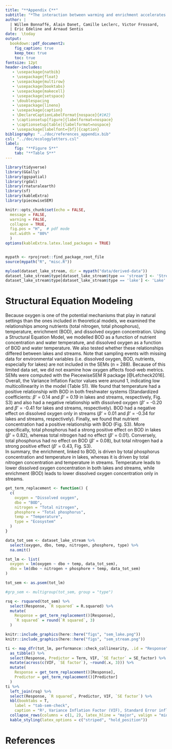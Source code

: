 ```yaml
---
title: "**Appendix C**"
subtitle: "*The interaction between warming and enrichment accelerates food-web simplification in freshwater systems*"
author: |
  | Willem Bonnaffé, Alain Danet, Camille Leclerc, Victor Frossard, 
  | Eric Edeline and Arnaud Sentis
date:  \today
output:
  bookdown::pdf_document2:
    fig_caption: true 
    keep_tex: true
    toc: true
fontsize: 12pt
header-includes:
   - \usepackage{natbib}
   - \usepackage{float}
   - \usepackage{multirow}
   - \usepackage{booktabs}
   - \usepackage{makecell}
   - \usepackage{setspace}
   - \doublespacing
   - \usepackage{lineno}
   - \usepackage{caption}
   - \DeclareCaptionLabelFormat{nospace}{#1#2}
   - \captionsetup[figure]{labelformat=nospace}
   - \captionsetup[table]{labelformat=nospace}
   - \usepackage[labelfont={bf}]{caption}
bibliography: "../doc/references_appendix.bib"
csl: "../doc/ecologyletters.csl"
label:
    fig: "**Figure S**"
    tab: "**Table S**"
---
```


```r
library(tidyverse)
library(GGally)
library(ggspatial)
library(rgdal)
library(rnaturalearth)
library(sf)
library(kableExtra)
library(piecewiseSEM)

knitr::opts_chunk$set(echo = FALSE,
  message = FALSE,
  warning = FALSE,
  collapse = TRUE,
  fig.pos = "H",  # pdf mode
  out.width = "80%"
  )
options(kableExtra.latex.load_packages = TRUE)


mypath <- rprojroot::find_package_root_file
source(mypath("R", "misc.R"))

myload(dataset_lake_stream, dir = mypath("data/derived-data"))
dataset_lake_stream$type[dataset_lake_stream$type == 'stream'] <- 'Stream'
dataset_lake_stream$type[dataset_lake_stream$type == 'lake'] <- 'Lake'
```


\def\figurename{Figure S}
\def\tablename{Table S}

\newpage
# Structural Equation Modeling
Because oxygen is one of the potential mechanisms that play in natural settings than the ones included in theoretical models, we examined the relationships among nutrients (total nitrogen, total phosphorus), temperature, enrichment (BOD), and dissolved oxygen concentration. Using a Structural Equation Model, we modelled BOD as a function of nutrient concentration and water temperature, and dissolved oxygen as a function of BOD and water temperature. We also tested whether these relationships differed between lakes and streams. Note that sampling events with missing data for environmental variables (i.e. dissolved oxygen, BOD, nutrients, especially for lakes) are not included in the SEMs (n = 288). Because of this limited data set, we did not examine how oxygen affects food-web metrics. SEMs were computed with the PiecewiseSEM R package [@Lefcheck2016].  
Overall, the Variance Inflation Factor values were around 1, indicating low multicollinearity in the model (Table S1). We found that temperature had a positive relationship with BOD in both freshwater systems (Standardized coefficients: $\beta$' = 0.14 and $\beta$' = 0.19 in lakes and streams, respectively, Fig. S3) and also had a negative relationship with dissolved oxygen ($\beta$' = -0.20 and $\beta$' = -0.41 for lakes and streams, respectively). BOD had a negative effect on dissolved oxygen only in streams ($\beta$' = 0.01 and $\beta$' = -0.34 for lakes and streams, respectively). Finally, we found that nutrient concentration had a positive relationship with BOD (Fig. S3). More specifically, total phosphorus had a strong positive effect on BOD in lakes ($\beta$' = 0.82), whereas total nitrogen had no effect ($\beta$' = 0.01). Conversely, total phosphorus had no effect on BOD ($\beta$' = 0.08), but total nitrogen had a strong positive effect ($\beta$' = 0.43, Fig. S3).  
In summary, the enrichment, linked to BOD, is driven by total phosphorus concentration and temperature in lakes, whereas it is driven by total nitrogen concentration and temperature in streams. Temperature leads to lower dissolved oxygen concentration in both lakes and streams, while enrichment (BOD) leads to lower dissolved oxygen concentration only in streams.  
\newline
```r
get_term_replacement <- function() {
  c(
    oxygen = "Dissolved oxygen",
    dbo = "BOD",
    nitrogen = "Total nitrogen",
    phosphore = "Total phosphorus",
    temp = "Temperature",
    type = "Ecosystem"
  )
}
```


```r
data_tot_sem <- dataset_lake_stream %>%
  select(oxygen, dbo, temp, nitrogen, phosphore, type) %>%
  na.omit()

tot_lm <- list(
  oxygen = lm(oxygen ~ dbo + temp, data_tot_sem),
  dbo = lm(dbo ~ nitrogen + phosphore + temp, data_tot_sem)
)

tot_sem <- as.psem(tot_lm)

#grp_sem <- multigroup(tot_sem, group = "type")
```

```r
rsq <- rsquared(tot_sem) %>%
  select(Response, `R squared` = R.squared) %>%
  mutate(
    Response = get_term_replacement()[Response],
    `R squared` = round(`R squared`, 3)
  )
```

```r
knitr::include_graphics(here::here("figs", "sem_lake.png"))
knitr::include_graphics(here::here("figs", "sem_stream.png"))
```

```r
ti <- map_dfr(tot_lm, performance::check_collinearity, .id = "Response") %>%
  as_tibble() %>%
  select(Response, Predictor = Term, VIF, `SE factor` = SE_factor) %>%
  mutate(across(c(VIF, `SE factor`), ~round(.x, 3))) %>%
  mutate(
    Response = get_term_replacement()[Response],
    Predictor = get_term_replacement()[Predictor]
  )
ti %>%
  left_join(rsq) %>%
  select(Response, `R squared`, Predictor, VIF, `SE factor`) %>%
  kbl(booktabs = T,
    label = "tab-sem-check",
    caption = "R², Variance Inflation Factor (VIF), Standard Error inflation factors for the Structural Equation Model (SEM) explaining dissolved oxygen concentration. VIF values and SE factors are very close to one, indication that the SEM displays low multicollinearity.") %>%
  collapse_rows(columns = c(1, 2), latex_hline = "major", valign = "middle") %>%
  kable_styling(latex_options = c("striped", "hold_position"))
```

\newpage
# References
